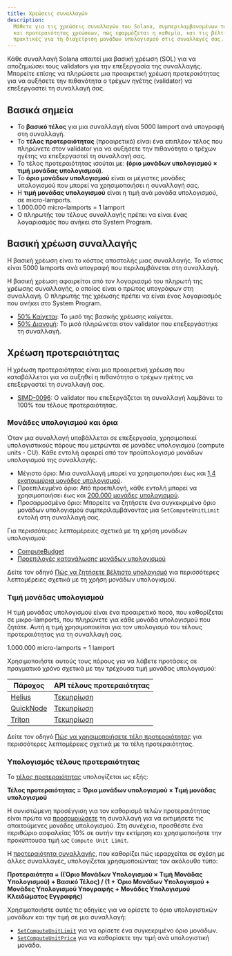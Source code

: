 ```yaml
---
title: Χρεώσεις συναλλαγών
description:
  Μάθετε για τις χρεώσεις συναλλαγών του Solana, συμπεριλαμβανομένων των βασικών
  και προτεραιότητας χρεώσεων, πώς εφαρμόζεται η καθεμία, και τις βέλτιστες
  πρακτικές για τη διαχείριση μονάδων υπολογισμού στις συναλλαγές σας.
---
```


Κάθε συναλλαγή Solana απαιτεί μια βασική χρέωση (SOL) για να αποζημιώσει τους
validators για την επεξεργασία της συναλλαγής. Μπορείτε επίσης να πληρώσετε μια
προαιρετική χρέωση προτεραιότητας για να αυξήσετε την πιθανότητα ο τρέχων ηγέτης
(validator) να επεξεργαστεί τη συναλλαγή σας.

## Βασικά σημεία

- Το **βασικό τέλος** για μια συναλλαγή είναι 5000 lamport ανά υπογραφή στη
  συναλλαγή.
- Το **τέλος προτεραιότητας** (προαιρετικό) είναι ένα επιπλέον τέλος που
  πληρώνετε στον validator για να αυξήσετε την πιθανότητα ο τρέχων ηγέτης να
  επεξεργαστεί τη συναλλαγή σας.
- Το τέλος προτεραιότητας ισούται με: **(όριο μονάδων υπολογισμού × τιμή μονάδας
  υπολογισμού)**.
- Το **όριο μονάδων υπολογισμού** είναι οι μέγιστες μονάδες υπολογισμού που
  μπορεί να χρησιμοποιήσει η συναλλαγή σας.
- Η **τιμή μονάδας υπολογισμού** είναι η τιμή ανά μονάδα υπολογισμού, σε
  micro-lamports.
- 1.000.000 micro-lamports = 1 lamport
- Ο πληρωτής του τέλους συναλλαγής πρέπει να είναι ένας λογαριασμός που ανήκει
  στο System Program.

## Βασική χρέωση συναλλαγής

Η βασική χρέωση είναι το κόστος αποστολής μιας συναλλαγής. Το κόστος είναι 5000
lamports ανά υπογραφή που περιλαμβάνεται στη συναλλαγή.

Η βασική χρέωση αφαιρείται από τον λογαριασμό του πληρωτή της χρέωσης
συναλλαγής, ο οποίος είναι ο πρώτος υπογράφων στη συναλλαγή. Ο πληρωτής της
χρέωσης πρέπει να είναι ένας λογαριασμός που ανήκει στο System Program.

- [50% Καίγεται](https://github.com/anza-xyz/agave/blob/v2.1.13/sdk/fee-calculator/src/lib.rs#L70):
  Το μισό της βασικής χρέωσης καίγεται.
- [50% Διανομή](https://github.com/anza-xyz/agave/blob/e621336acad4f5d6e5b860eaa1b074b01c99253c/runtime/src/bank/fee_distribution.rs#L58-L62):
  Το μισό πληρώνεται στον validator που επεξεργάστηκε τη συναλλαγή.

## Χρέωση προτεραιότητας

Η χρέωση προτεραιότητας είναι μια προαιρετική χρέωση που καταβάλλεται για να
αυξηθεί η πιθανότητα ο τρέχων ηγέτης να επεξεργαστεί τη συναλλαγή σας.

- [SIMD-0096](https://github.com/solana-foundation/solana-improvement-documents/blob/main/proposals/0096-reward-collected-priority-fee-in-entirety.md):
  Ο validator που επεξεργάζεται τη συναλλαγή λαμβάνει το 100% του τέλους
  προτεραιότητας.

### Μονάδες υπολογισμού και όρια

Όταν μια συναλλαγή υποβάλλεται σε επεξεργασία, χρησιμοποιεί υπολογιστικούς
πόρους που μετρώνται σε μονάδες υπολογισμού (compute units - CU). Κάθε εντολή
αφαιρεί από τον προϋπολογισμό μονάδων υπολογισμού της συναλλαγής.

- Μέγιστο όριο: Μια συναλλαγή μπορεί να χρησιμοποιήσει έως και
  [1,4 εκατομμύρια μονάδες υπολογισμού](https://github.com/anza-xyz/agave/blob/v2.1.13/compute-budget/src/compute_budget_limits.rs#L14).
- Προεπιλεγμένο όριο: Από προεπιλογή, κάθε εντολή μπορεί να χρησιμοποιήσει έως
  και
  [200.000 μονάδες υπολογισμού](https://github.com/anza-xyz/agave/blob/v2.1.13/compute-budget/src/compute_budget_limits.rs#L10).
- Προσαρμοσμένο όριο: Μπορείτε να ζητήσετε ένα συγκεκριμένο όριο μονάδων
  υπολογισμού συμπεριλαμβάνοντας μια `SetComputeUnitLimit` εντολή στη συναλλαγή
  σας.

Για περισσότερες λεπτομέρειες σχετικά με τη χρήση μονάδων υπολογισμού:

- [ComputeBudget](https://github.com/anza-xyz/agave/blob/v2.1.13/compute-budget/src/compute_budget.rs#L22-L130)
- [Προεπιλογές κατανάλωσης μονάδων υπολογισμού](https://github.com/anza-xyz/agave/blob/v2.1.13/compute-budget/src/compute_budget.rs#L149-L197)

Δείτε τον οδηγό
[Πώς να ζητήσετε βέλτιστο υπολογισμό](/developers/guides/advanced/how-to-request-optimal-compute)
για περισσότερες λεπτομέρειες σχετικά με τη χρήση μονάδων υπολογισμού.

### Τιμή μονάδας υπολογισμού

Η τιμή μονάδας υπολογισμού είναι ένα προαιρετικό ποσό, που καθορίζεται σε
μικρο-lamports, που πληρώνετε για κάθε μονάδα υπολογισμού που ζητάτε. Αυτή η
τιμή χρησιμοποιείται για τον υπολογισμό του τέλους προτεραιότητας για τη
συναλλαγή σας.

<Callout>1.000.000 micro-lamports = 1 lamport</Callout>

Χρησιμοποιήστε αυτούς τους πόρους για να λάβετε προτάσεις σε πραγματικό χρόνο
σχετικά με την τρέχουσα τιμή μονάδας υπολογισμού:

| Πάροχος                                 | API τέλους προτεραιότητας                                                      |
| --------------------------------------- | ------------------------------------------------------------------------------ |
| [Helius](https://www.helius.dev/)       | [Τεκμηρίωση](https://docs.helius.dev/solana-apis/priority-fee-api)             |
| [QuickNode](https://www.quicknode.com/) | [Τεκμηρίωση](https://marketplace.quicknode.com/add-on/solana-priority-fee)     |
| [Triton](https://triton.one/)           | [Τεκμηρίωση](https://docs.triton.one/chains/solana/improved-priority-fees-api) |

Δείτε τον οδηγό
[Πώς να χρησιμοποιήσετε τέλη προτεραιότητας](/developers/guides/advanced/how-to-use-priority-fees)
για περισσότερες λεπτομέρειες σχετικά με τα τέλη προτεραιότητας.

### Υπολογισμός τέλους προτεραιότητας

Το
[τέλος προτεραιότητας](https://github.com/anza-xyz/agave/blob/v2.2.14/compute-budget/src/compute_budget_limits.rs#L47-L48)
υπολογίζεται ως εξής:

**Τέλος προτεραιότητας = Όριο μονάδων υπολογισμού × Τιμή μονάδας υπολογισμού**

Η συνιστώμενη προσέγγιση για τον καθορισμό τελών προτεραιότητας είναι πρώτα να
[προσομοιώσετε](/developers/guides/advanced/how-to-request-optimal-compute) τη
συναλλαγή για να εκτιμήσετε τις απαιτούμενες μονάδες υπολογισμού. Στη συνέχεια,
προσθέστε ένα περιθώριο ασφαλείας 10% σε αυτήν την εκτίμηση και χρησιμοποιήστε
την προκύπτουσα τιμή ως `Compute Unit Limit`.

Η
[προτεραιότητα συναλλαγής](https://github.com/anza-xyz/agave/blob/v2.2.14/core/src/banking_stage/transaction_scheduler/receive_and_buffer.rs#L646),
που καθορίζει πώς ιεραρχείται σε σχέση με άλλες συναλλαγές, υπολογίζεται
χρησιμοποιώντας τον ακόλουθο τύπο:

**Προτεραιότητα = ((Όριο Μονάδων Υπολογισμού × Τιμή Μονάδας Υπολογισμού) +
Βασικό Τέλος) / (1 + Όριο Μονάδων Υπολογισμού + Μονάδες Υπολογισμού Υπογραφής +
Μονάδες Υπολογισμού Κλειδώματος Εγγραφής)**

Χρησιμοποιήστε αυτές τις οδηγίες για να ορίσετε το όριο υπολογιστικών μονάδων
και την τιμή σε μια συναλλαγή:

- [`SetComputeUnitLimit`](https://github.com/anza-xyz/agave/blob/v2.1.13/sdk/src/compute_budget.rs#L42-L44)
  για να ορίσετε ένα συγκεκριμένο όριο μονάδων.
- [`SetComputeUnitPrice`](https://github.com/anza-xyz/agave/blob/v2.1.13/sdk/src/compute_budget.rs#L48-L50)
  για να καθορίσετε την τιμή ανά υπολογιστική μονάδα.

<Callout>
